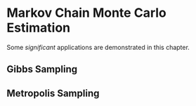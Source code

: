 # Markov Chain Monte Carlo Estimation

Some _significant_ applications are demonstrated in this chapter.

## Gibbs Sampling

## Metropolis Sampling
